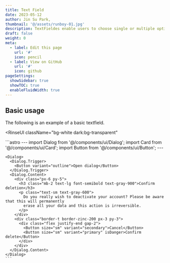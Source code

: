 ```yaml
---
title: Text Field
date: 2023-05-12
author: Jin Su Park,
thumbnail: '@/assets/runboy-01.jpg'
description: TextFieldes enable users to choose single or multiple options from a group.
draft: false
weight: 0
meta:
  - label: Edit this page
    url: '#'
    icon: pencil
  - label: View on GitHub
    url: '#'
    icon: github
pageSettings:
  showSidebar: true
  showTOC: true
  enableFluidWidth: true
---
```



## Basic usage

The following is an example of a basic textfield.


<RinseUI
  className="bg-white dark:bg-transparent"
>
  <Fragment slot="preview">
    <Dialog>
      <Dialog.Trigger>
        <Button variant="outline">Open dialog</Button>
      </Dialog.Trigger>
      <Dialog.Content>
        <div class="px-6 py-5">
          <h3 class="mb-2 text-lg font-semibold text-gray-900">Confirm deletion</h3>
          <p class="text-sm text-gray-600">
            Do you really wish to deactivate your account? Please be aware that this will permanently
            erase all your data and this action is irreversible.
          </p>
        </div>
        <div class="border-t border-zinc-200 px-3 py-3">
          <div class="flex justify-end gap-2">
            <Button size="sm" variant="secondary">Cancel</Button>
            <Button size="sm" variant="primary" isDanger>Confirm delete</Button>
          </div>
        </div>
      </Dialog.Content>
    </Dialog>
  </Fragment>
  <Fragment slot="code">
    ```astro
    ---
    import Dialog from '@/components/ui/Dialog';
    import Card from '@/components/ui/Card';
    import Button from '@/components/ui/Button';
    ---

    <Dialog>
      <Dialog.Trigger>
        <Button variant="outline">Open dialog</Button>
      </Dialog.Trigger>
      <Dialog.Content>
        <div class="px-6 py-5">
          <h3 class="mb-2 text-lg font-semibold text-gray-900">Confirm deletion</h3>
          <p class="text-sm text-gray-600">
            Do you really wish to deactivate your account? Please be aware that this will permanently
            erase all your data and this action is irreversible.
          </p>
        </div>
        <div class="border-t border-zinc-200 px-3 py-3">
          <div class="flex justify-end gap-2">
            <Button size="sm" variant="secondary">Cancel</Button>
            <Button size="sm" variant="primary" isDanger>Confirm delete</Button>
          </div>
        </div>
      </Dialog.Content>
    </Dialog>
    ```

  </Fragment>
</RinseUI>
